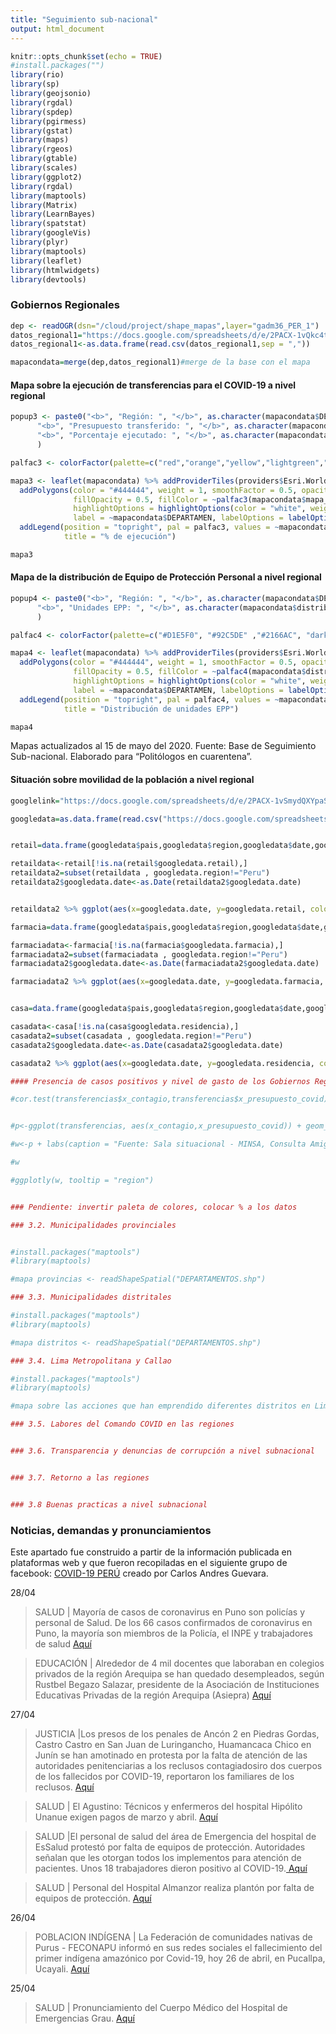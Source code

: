 ```yaml
---
title: "Seguimiento sub-nacional"
output: html_document
---
```


```r
knitr::opts_chunk$set(echo = TRUE)
#install.packages("")
library(rio)
library(sp)
library(geojsonio)
library(rgdal)
library(spdep)
library(pgirmess)
library(gstat)
library(maps)
library(rgeos) 
library(gtable)
library(scales)
library(ggplot2)
library(rgdal)
library(maptools)
library(Matrix)
library(LearnBayes)
library(spatstat)
library(googleVis)
library(plyr)
library(maptools)
library(leaflet)
library(htmlwidgets)
library(devtools)
```

### Gobiernos Regionales

```r
dep <- readOGR(dsn="/cloud/project/shape_mapas",layer="gadm36_PER_1")
datos_regional1="https://docs.google.com/spreadsheets/d/e/2PACX-1vQkc4tZ-ZXIUtZ6CZPEarncXxE3lFMD8Tp4MahTcc-hMw2XdAbn5nSPLFwvM-6YoAv3l05t9ggK0bv-/pub?gid=1241161277&single=true&output=csv"
datos_regional1<-as.data.frame(read.csv(datos_regional1,sep = ","))

mapacondata=merge(dep,datos_regional1)#merge de la base con el mapa
```

#### Mapa sobre la ejecución de transferencias para el COVID-19 a nivel regional

```r
popup3 <- paste0("<b>", "Región: ", "</b>", as.character(mapacondata$DEPARTAMEN), "<br>",  
      "<b>", "Presupuesto transferido: ", "</b>", as.character(mapacondata$transferencias_covid), "<br>",
      "<b>", "Porcentaje ejecutado: ", "</b>", as.character(mapacondata$presupuesto_covid_mapa), "<br>"
      )

palfac3 <- colorFactor(palette=c("red","orange","yellow","lightgreen","green"), domain = mapacondata$mapa_covid)

mapa3 <- leaflet(mapacondata) %>% addProviderTiles(providers$Esri.WorldGrayCanvas) %>% 
  addPolygons(color = "#444444", weight = 1, smoothFactor = 0.5, opacity = 1,
              fillOpacity = 0.5, fillColor = ~palfac3(mapacondata$mapa_covid), group = "Belleza",
              highlightOptions = highlightOptions(color = "white", weight = 2, bringToFront = TRUE), 
              label = ~mapacondata$DEPARTAMEN, labelOptions = labelOptions(direction = "auto"), popup = popup3) %>%
  addLegend(position = "topright", pal = palfac3, values = ~mapacondata$mapa_covid,
            title = "% de ejecución")
```


```r
mapa3
```

#### Mapa de la distribución de Equipo de Protección Personal a nivel regional

```r
popup4 <- paste0("<b>", "Región: ", "</b>", as.character(mapacondata$DEPARTAMEN), "<br>",  
      "<b>", "Unidades EPP: ", "</b>", as.character(mapacondata$distribucion_EPP), "<br>"
      )

palfac4 <- colorFactor(palette=c("#D1E5F0", "#92C5DE" ,"#2166AC", "darkblue"), domain = mapacondata$distribucion_EPP_mapa)

mapa4 <- leaflet(mapacondata) %>% addProviderTiles(providers$Esri.WorldGrayCanvas) %>% 
  addPolygons(color = "#444444", weight = 1, smoothFactor = 0.5, opacity = 1,
              fillOpacity = 0.5, fillColor = ~palfac4(mapacondata$distribucion_EPP_mapa), group = "Belleza",
              highlightOptions = highlightOptions(color = "white", weight = 2, bringToFront = TRUE), 
              label = ~mapacondata$DEPARTAMEN, labelOptions = labelOptions(direction = "auto"), popup = popup4) %>%
  addLegend(position = "topright", pal = palfac4, values = ~mapacondata$distribucion_EPP_mapa,
            title = "Distribución de unidades EPP")
```


```r
mapa4
```


Mapas actualizados al 15 de mayo del 2020. Fuente: Base de Seguimiento Sub-nacional. Elaborado para "Politólogos en cuarentena".

#### Situación sobre movilidad de la población a nivel regional

```r
googlelink="https://docs.google.com/spreadsheets/d/e/2PACX-1vSmydQXYpaS6GGfV41GxItRYuKRBnYWJNZrky0yegSN95X_sLgraIpxaTabVogHMACwsXC-wABASs2C/pub?gid=0&single=true&output=csv"

googledata=as.data.frame(read.csv("https://docs.google.com/spreadsheets/d/e/2PACX-1vSmydQXYpaS6GGfV41GxItRYuKRBnYWJNZrky0yegSN95X_sLgraIpxaTabVogHMACwsXC-wABASs2C/pub?gid=0&single=true&output=csv"))


retail=data.frame(googledata$pais,googledata$region,googledata$date,googledata$retail)

retaildata<-retail[!is.na(retail$googledata.retail),]
retaildata2=subset(retaildata , googledata.region!="Peru")
retaildata2$googledata.date<-as.Date(retaildata2$googledata.date)


retaildata2 %>% ggplot(aes(x=googledata.date, y=googledata.retail, color=googledata.region)) +  geom_line( size=0.8) + theme_classic()  + scale_x_date(date_breaks = "1 week", date_labels = "%m-%d")+ theme(axis.text.x =element_text(angle = 70, hjust = 1)) +geom_vline(aes(xintercept=(as.numeric(as.Date("2020-03-15")))),  linetype = 2) + geom_text(aes(x=(as.Date("2020-03-15")), y= -50, label='Inicio del Estado de emergencia'), size=2.8, angle=90, vjust=-0.4, hjust=0,color="black") +geom_vline(aes(xintercept=(as.numeric(as.Date("2020-03-18")))),  linetype = 2) + geom_text(aes(x=(as.Date("2020-03-18")), y= -50, label='Inmovilizacion Social Obligatoria'), size=2.8, angle=90, vjust=-0.4, hjust=0,color="black") +geom_vline(aes(xintercept=(as.numeric(as.Date("2020-03-31")))),  linetype = 2) + geom_text(aes(x=(as.Date("2020-03-31")), y= -50, label='Primera prórroga hasta el 12 de abril '), size=2.8, angle=90, vjust=-0.4, hjust=0, color="black")+geom_vline(aes(xintercept=(as.numeric(as.Date("2020-04-13")))),  linetype = 2) + geom_text(aes(x=(as.Date("2020-04-13")), y= -50, label='Segunda prórroga hasta el 26 de abril '), size=2.8, angle=90, vjust=-0.4, hjust=0, color="black") +geom_vline(aes(xintercept=(as.numeric(as.Date("2020-04-26")))),  linetype = 2) + geom_text(aes(x=(as.Date("2020-04-26")), y= -50, label='Tercera prórroga hasta el 10 de mayo '), size=2.8, angle=90, vjust=-0.4, hjust=0, color="black") + labs(title = "Evolución de la mobilidad en negocios retail",caption = "Fuente: Google Mobility. Elaborado para 'Politólogos en cuarentena'" ,x = "Fecha", y="Movilidad hacia negocios retail")+ theme(legend.position = "none",plot.caption=element_text(size=8, hjust=0.5, face="italic", color="black")) 

farmacia=data.frame(googledata$pais,googledata$region,googledata$date,googledata$farmacia)

farmaciadata<-farmacia[!is.na(farmacia$googledata.farmacia),]
farmaciadata2=subset(farmaciadata , googledata.region!="Peru")
farmaciadata2$googledata.date<-as.Date(farmaciadata2$googledata.date)

farmaciadata2 %>% ggplot(aes(x=googledata.date, y=googledata.farmacia, color=googledata.region)) +  geom_line( size=0.8) + theme_classic() + scale_x_date(date_breaks = "1 week", date_labels = "%m-%d")+ theme(axis.text.x =element_text(angle = 70, hjust = 1)) +geom_vline(aes(xintercept=(as.numeric(as.Date("2020-03-15")))),  linetype = 2) + geom_text(aes(x=(as.Date("2020-03-15")), y= -50, label='Inicio del Estado de emergencia'), size=2.8, angle=90, vjust=-0.4, hjust=0,color="black") +geom_vline(aes(xintercept=(as.numeric(as.Date("2020-03-18")))),  linetype = 2) + geom_text(aes(x=(as.Date("2020-03-18")), y= -50, label='Inmovilizacion Social Obligatoria'), size=2.8, angle=90, vjust=-0.4, hjust=0,color="black") +geom_vline(aes(xintercept=(as.numeric(as.Date("2020-03-31")))),  linetype = 2) + geom_text(aes(x=(as.Date("2020-03-31")), y= -50, label='Primera prórroga hasta el 12 de abril '), size=2.8, angle=90, vjust=-0.4, hjust=0, color="black")+geom_vline(aes(xintercept=(as.numeric(as.Date("2020-04-13")))),  linetype = 2) + geom_text(aes(x=(as.Date("2020-04-13")), y= -50, label='Segunda prórroga hasta el 26 de abril '), size=2.8, angle=90, vjust=-0.4, hjust=0, color="black") +geom_vline(aes(xintercept=(as.numeric(as.Date("2020-04-26")))),  linetype = 2) + geom_text(aes(x=(as.Date("2020-04-26")), y= -50, label='Tercera prórroga hasta el 10 de mayo '), size=2.8, angle=90, vjust=-0.4, hjust=0, color="black") + labs(title = "Evolución de la mobilidad en farmacias",caption = "Fuente: Google Mobility. Elaborado para 'Politólogos en cuarentena'" ,x = "Fecha", y="Movilidad hacia farmacias")+ theme(legend.position = "none",plot.caption=element_text(size=8, hjust=0.5, face="italic", color="black"))


casa=data.frame(googledata$pais,googledata$region,googledata$date,googledata$residencia)

casadata<-casa[!is.na(casa$googledata.residencia),]
casadata2=subset(casadata , googledata.region!="Peru")
casadata2$googledata.date<-as.Date(casadata2$googledata.date)

casadata2 %>% ggplot(aes(x=googledata.date, y=googledata.residencia, color=googledata.region)) +  geom_line( size=0.8) + theme_classic() + scale_x_date(date_breaks = "1 week", date_labels = "%m-%d")+ theme(axis.text.x =element_text(angle = 70, hjust = 1)) +geom_vline(aes(xintercept=(as.numeric(as.Date("2020-03-15")))),  linetype = 2) + geom_text(aes(x=(as.Date("2020-03-15")), y= 10, label='Inicio del Estado de emergencia'), size=2.8, angle=90, vjust=-0.4, hjust=0,color="black") +geom_vline(aes(xintercept=(as.numeric(as.Date("2020-03-18")))),  linetype = 2) + geom_text(aes(x=(as.Date("2020-03-18")), y= 10, label='Inmovilizacion Social Obligatoria'), size=2.8, angle=90, vjust=-0.4, hjust=0,color="black") +geom_vline(aes(xintercept=(as.numeric(as.Date("2020-03-31")))),  linetype = 2) + geom_text(aes(x=(as.Date("2020-03-31")), y= 10, label='Primera prórroga hasta el 12 de abril '), size=2.8, angle=90, vjust=-0.4, hjust=0, color="black")+geom_vline(aes(xintercept=(as.numeric(as.Date("2020-04-13")))),  linetype = 2) + geom_text(aes(x=(as.Date("2020-04-13")), y= 10, label='Segunda prórroga hasta el 26 de abril '), size=2.8, angle=90, vjust=-0.4, hjust=0, color="black") +geom_vline(aes(xintercept=(as.numeric(as.Date("2020-04-26")))),  linetype = 2) + geom_text(aes(x=(as.Date("2020-04-26")), y= 10, label='Tercera prórroga hasta el 10 de mayo '), size=2.8, angle=90, vjust=-0.4, hjust=0, color="black") + labs(title = "Evolución de la mobilidad en zonas residenciales",caption = "Fuente: Google Mobility. Elaborado para 'Politólogos en cuarentena'" ,x = "Fecha", y="Estancia en zonas residenciales")+ theme(legend.position = "none",plot.caption=element_text(size=8, hjust=0.5, face="italic", color="black"))
```


```r

#### Presencia de casos positivos y nivel de gasto de los Gobiernos Regionales

#cor.test(transferencias$x_contagio,transferencias$x_presupuesto_covid)


#p<-ggplot(transferencias, aes(x_contagio,x_presupuesto_covid)) + geom_point(aes(size=casos_positivos, colour = macroregion )) + theme_classic()+ labs(x = "Positividad del COVID-19 a nivel regional (%)",y = "Ejecución de transferencias regionales (%)") 

#w<-p + labs(caption = "Fuente: Sala situacional - MINSA, Consulta Amigable MEF. Elaborado para 'Politólogos en cuarentena'")+ theme(plot.caption=element_text(size=8, hjust=0.5, face="italic", color="black")) 

#w

#ggplotly(w, tooltip = "region") 


### Pendiente: invertir paleta de colores, colocar % a los datos
```

```r
### 3.2. Municipalidades provinciales


#install.packages("maptools")
#library(maptools)

#mapa provincias <- readShapeSpatial("DEPARTAMENTOS.shp")


```

```r
### 3.3. Municipalidades distritales

#install.packages("maptools")
#library(maptools)

#mapa distritos <- readShapeSpatial("DEPARTAMENTOS.shp")
```

```r

### 3.4. Lima Metropolitana y Callao

#install.packages("maptools")
#library(maptools)

#mapa sobre las acciones que han emprendido diferentes distritos en Lima

### 3.5. Labores del Comando COVID en las regiones


### 3.6. Transparencia y denuncias de corrupción a nivel subnacional


### 3.7. Retorno a las regiones


### 3.8 Buenas practicas a nivel subnacional
```


### Noticias, demandas y pronunciamientos

Este apartado fue construido a partir de la información publicada en plataformas web y que fueron recopiladas en el siguiente grupo de facebook: [COVID-19 PERÚ](https://www.facebook.com/groups/254907618858716/) creado por Carlos Andres Guevara.

28/04

> SALUD | Mayoría de casos de coronavirus en Puno son policías y personal de Salud. De los 66 casos confirmados de coronavirus en Puno, la mayoría son miembros de la Policía, el INPE y trabajadores de salud <a href = "https://larepublica.pe/sociedad/2020/04/27/mayoria-de-casos-de-coronavirus-en-puno-son-policias-y-personal-de-salud-lrsd/De/?fbclid=IwAR3czuENKOJJ3iGrPiB14gCpeWYVXymb-AwjUwHs2fBmtaoXnZ2jIpJrpas"> Aquí </a>


> EDUCACIÓN | Alrededor de 4 mil docentes que laboraban en colegios privados de la región Arequipa se han quedado desempleados, según Rustbel Begazo Salazar, presidente de la Asociación de Instituciones Educativas Privadas de la región Arequipa (Asiepra) <a href = "https://larepublica.pe/sociedad/2020/04/28/cuarentena-4-mil-profesores-se-quedaron-sin-trabajo-en-arequipa-coronavirus-lrsd/"> Aquí </a>

27/04

> JUSTICIA |Los presos de los penales de Ancón 2 en Piedras Gordas, Castro Castro en San Juan de Luringancho, Huamancaca Chico en Junín se han amotinado en protesta por la falta de atención de las autoridades penitenciarias a los reclusos contagiadosiro dos cuerpos de los fallecidos por COVID-19, reportaron los familiares de los reclusos. <a href = "https://larepublica.pe/politica/2020/04/27/motines-en-penales-de-ancon-castro-castro-y-huamancaca-por-covid-19/"> Aquí </a> 

> SALUD | El Agustino: Técnicos y enfermeros del hospital Hipólito Unanue exigen pagos de marzo y abril. <a href = "https://canaln.pe/actualidad/agustino-enfermeros-hospital-hipolito-unanue-protestaron-falta-pago-n412214"> Aquí </a> 

> SALUD |El personal de salud del área de Emergencia del hospital de EsSalud protestó por falta de equipos de protección. Autoridades señalan que les otorgan todos los implementos para atención de pacientes. Unos 18 trabajadores dieron positivo al COVID-19.<a href = "https://publimetro.pe/actualidad/coronavirus-peru-trabajadores-de-emergencia-realizaron-planton-en-los-exteriores-del-hospital-almenara-cuarentena-estado-de-emergencia-covid-19-nndc-noticia/"> Aquí </a>


> SALUD | Personal del Hospital Almanzor realiza plantón por falta de equipos de protección. <a href = "https://larepublica.pe/sociedad/2020/04/27/personal-del-hospital-almanzor-realiza-planton-por-falta-de-equipos-de-proteccion-coronavirus-hospital-almanzor-aguinaga-epp-enfermeras-salud-victor-zamora-lrnd/?fbclid=IwAR2NDMRTtxe-_oQ08TM8aiDsyOfVUICDr7Vq0L7tzmSB50aMF0enOr65l8k"> Aquí </a> 


26/04

> POBLACION INDÍGENA | La Federación de comunidades nativas de Purus - FECONAPU informó en sus redes sociales el fallecimiento del primer indígena amazónico por Covid-19, hoy 26 de abril, en Pucallpa, Ucayali. <a href = "https://www.facebook.com/orpioloreto/photos/a.791016591050813/1581044595381338/?type=3&theater"> Aquí </a> 


25/04

> SALUD | Pronunciamiento del Cuerpo Médico del Hospital de Emergencias Grau. <a href = "https://www.facebook.com/SinamssopOficial/posts/2549502585300883"> Aquí </a> 




